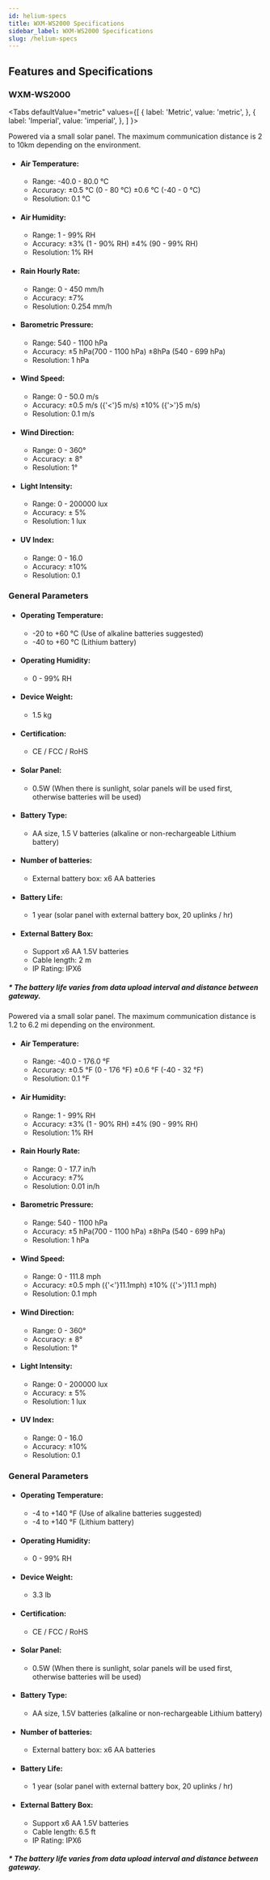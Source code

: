 ```yaml
---
id: helium-specs
title: WXM-WS2000 Specifications
sidebar_label: WXM-WS2000 Specifications
slug: /helium-specs
---
```



## Features and Specifications

### WXM-WS2000

<Tabs
  defaultValue="metric"
  values={[
    { label: 'Metric', value: 'metric', },
    { label: 'Imperial', value: 'imperial', },
  ]
}>

<TabItem value="metric">

Powered via a small solar panel.
The maximum communication distance is 2 to 10km depending on the environment.

- #### Air Temperature:

    - Range: -40.0 - 80.0 °C
    - Accuracy: ±0.5 °C (0 - 80 °C) ±0.6 °C (-40 - 0 °C)
    - Resolution: 0.1 °C 

- #### Air Humidity:

    - Range: 1 - 99% RH
    - Accuracy: ±3% (1 - 90% RH) ±4% (90 - 99% RH)
    - Resolution: 1% RH

- #### Rain Hourly Rate:

    - Range: 0 - 450 mm/h
    - Accuracy: ±7%
    - Resolution: 0.254 mm/h

- #### Barometric Pressure:

    - Range: 540 - 1100 hPa
    - Accuracy: ±5 hPa(700 - 1100 hPa) ±8hPa (540 - 699 hPa)
    - Resolution: 1 hPa

- #### Wind Speed:

    - Range: 0 - 50.0 m/s
    - Accuracy: ±0.5 m/s ({'<'}5 m/s) ±10% ({'>'}5 m/s)
    - Resolution: 0.1 m/s

- #### Wind Direction:

    - Range: 0 - 360°
    - Accuracy: ± 8°
    - Resolution: 1°

- #### Light Intensity:

    - Range: 0 - 200000 lux
    - Accuracy: ± 5%
    - Resolution: 1 lux

- #### UV Index:

    - Range: 0 - 16.0
    - Accuracy: ±10%
    - Resolution: 0.1

### General Parameters

- #### Operating Temperature: 
    - -20 to +60 °C (Use of alkaline batteries suggested) 
    - -40 to +60 °C (Lithium battery)

- #### Operating Humidity:

    - 0 - 99% RH

- #### Device Weight:

    - 1.5 kg

- #### Certification:

    - CE / FCC / RoHS

- #### Solar Panel:

    -  0.5W (When there is sunlight, solar panels will be used first, otherwise batteries will be used)

- #### Battery Type:

    - AA size, 1.5 V batteries (alkaline or non-rechargeable Lithium battery)

- #### Number of batteries:

    - External battery box: x6 AA batteries

- #### Battery Life:

    - 1 year (solar panel with external battery box, 20 uplinks / hr)
- #### External Battery Box:

    - Support x6 AA 1.5V batteries
    - Cable length: 2 m
    - IP Rating: IPX6


##### * The battery life varies from data upload interval and distance between gateway.

</TabItem>

<TabItem value="imperial">

Powered via a small solar panel.
The maximum communication distance is 1.2 to 6.2 mi depending on the environment.

- #### Air Temperature:

    - Range: -40.0 - 176.0 °F
    - Accuracy: ±0.5 °F (0 - 176 °F) ±0.6 °F (-40 - 32 °F)
    - Resolution: 0.1 °F 

- #### Air Humidity:

    - Range: 1 - 99% RH
    - Accuracy: ±3% (1 - 90% RH) ±4% (90 - 99% RH)
    - Resolution: 1% RH

- #### Rain Hourly Rate:

    - Range: 0 - 17.7 in/h
    - Accuracy: ±7%
    - Resolution: 0.01 in/h

- #### Barometric Pressure:

    - Range: 540 - 1100 hPa
    - Accuracy: ±5 hPa(700 - 1100 hPa) ±8hPa (540 - 699 hPa)
    - Resolution: 1 hPa

- #### Wind Speed:

    - Range: 0 - 111.8 mph
    - Accuracy: ±0.5 mph ({'<'}11.1mph) ±10% ({'>'}11.1 mph)
    - Resolution: 0.1 mph

- #### Wind Direction:

    - Range: 0 - 360°
    - Accuracy: ± 8°
    - Resolution: 1°

- #### Light Intensity:

    - Range: 0 - 200000 lux
    - Accuracy: ± 5%
    - Resolution: 1 lux

- #### UV Index:

    - Range: 0 - 16.0
    - Accuracy: ±10%
    - Resolution: 0.1

### General Parameters

- #### Operating Temperature: 
    - -4 to +140 °F (Use of alkaline batteries suggested) 
    - -4 to +140 °F (Lithium battery)

- #### Operating Humidity:

    - 0 - 99% RH

- #### Device Weight:

    - 3.3 lb

- #### Certification:

    - CE / FCC / RoHS

- #### Solar Panel:

    -  0.5W (When there is sunlight, solar panels will be used first, otherwise batteries will be used)

- #### Battery Type:

    - AA size, 1.5V batteries (alkaline or non-rechargeable Lithium battery)

- #### Number of batteries:

    - External battery box: x6 AA batteries

- #### Battery Life:

    - 1 year (solar panel with external battery box, 20 uplinks / hr)

- #### External Battery Box:

    - Support x6 AA 1.5V batteries
    - Cable length: 6.5 ft
    - IP Rating: IPX6


##### * The battery life varies from data upload interval and distance between gateway.

</TabItem>

</Tabs>









